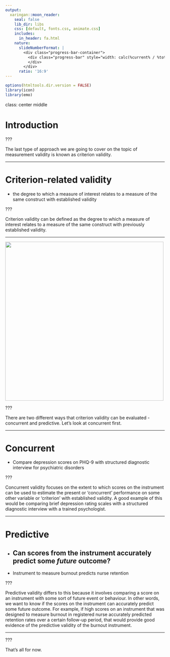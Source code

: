 ```yaml
---
output:
  xaringan::moon_reader:
    seal: false
    lib_dir: libs
    css: [default, fonts.css, animate.css]
    includes:
      in_header: fa.html
    nature:
      slideNumberFormat: |
        <div class="progress-bar-container">
          <div class="progress-bar" style="width: calc(%current% / %total% * 100%);">
          </div>
        </div>
      ratio: '16:9'
---
```


```r
options(htmltools.dir.version = FALSE)
library(icon)
library(emo)
```

class: center middle

# Introduction


???

The last type of approach we are going to cover on the topic of measurement validity is known as criterion validity. 

---

# Criterion-related validity
- the degree to which a measure of interest relates to a measure of the same construct with established validity

???

Criterion validity can be defined as the degree to which a measure of interest relates to a measure of the same construct with previously established validity. 

---

<img src="validity.png" height="500px" width="auto">

???

There are two different ways that criterion validity can be evaluated - concurrent and predictive. Let's look at concurrent first.

---

# Concurrent

- Compare depression scores on PHQ-9 with structured diagnostic interview for psychiatric disorders

???

Concurrent validity focuses on the extent to which scores on the instrument can be used to estimate the present or 'concurrent' performance on some other variable or 'criterion' with established validity. A good example of this would be comparing brief depression rating scales with a structured diagnostic interview with a trained psychologist. 

---

# Predictive

- Can scores from the instrument accurately predict some *future* outcome?
--
- Instrument to measure burnout predicts nurse retention

???

Predictive validity differs to this because it involves comparing a score on an instrument with some sort of future event or behaviour. In other words, we want to know if the scores on the instrument can accurately predict some future outcome. For example, if high scores on an instrument that was designed to measure burnout in registered nurse accurately predicted retention rates over a certain follow-up period, that would provide good evidence of the predictive validity of the burnout instrument.

---

???

That's all for now. 


